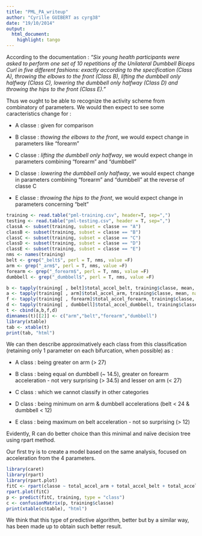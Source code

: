 ```yaml
---
title: "PML_PA_writeup"
author: "Cyrille GUIBERT as cyrg38"
date: "19/10/2014"
output:
  html_document:
    highlight: tango
---
```


According to the documentation :
_"Six young health participants were asked to perform one set of 10 repetitions of the Unilateral Dumbbell Biceps Curl in five different fashions: exactly according to the specification (Class A), throwing the elbows to the front (Class B), lifting the dumbbell only halfway (Class C), lowering the dumbbell only halfway (Class D) and throwing the hips to the front (Class E)."_

Thus we ought to be able to recognize the activity scheme from combinatory of parameters.
We would then expect to see some caracteristics change for :

* A classe : given for comparison  

* B classe : _thowing the elbows to the front_, we would expect change in parameters like "forearm"  

* C classe : _lifting the dumbbell only halfway_, we would expect change in parameters combining "forearm" and "dumbbell"  

* D classe : _lowering the dumbbell only halfway_,  we would expect change in parameters combining "forearm" and "dumbbell" at the reverse of classe C  

* E classe : _throwing the hips to the front_, we would expect change in parameters concerning "belt"  

```r
training <- read.table("pml-training.csv", header=T, sep=",")
testing <- read.table("pml-testing.csv", header = T, sep=",")
classA <- subset(training, subset = classe == "A")
classB <- subset(training, subset = classe == "B")
classC <- subset(training, subset = classe == "C")
classD <- subset(training, subset = classe == "D")
classE <- subset(training, subset = classe == "E")
nms <- names(training)
belt <- grep("_belt$", perl = T, nms, value =F)
arm <- grep("_arm$", perl = T, nms, value =F)
forearm <- grep("_forearm$", perl = T, nms, value =F)
dumbbell <- grep("_dumbbell$", perl = T, nms, value =F)
```

```r
b <- tapply(training[ , belt]$total_accel_belt, training$classe, mean, na.rm=T)
a <- tapply(training[ , arm]$total_accel_arm, training$classe, mean, na.rm=T)
f <- tapply(training[ , forearm]$total_accel_forearm, training$classe, mean, na.rm=T)
d <- tapply(training[ , dumbbell]$total_accel_dumbbell, training$classe, mean, na.rm=T)
t <- cbind(a,b,f,d)
dimnames(t)[[2]] <- c("arm","belt","forearm","dumbbell")
library(xtable)
tab <- xtable(t)
print(tab, "html")
```

We can then describe approximatively each class from this classification (retaining only 1 parameter on each bifurcation, when possible) as :

* A class : being greater on arm (> 27)  

* B class : being equal on dumbbell (~ 14.5), greater on forearm acceleration - not very surprising (> 34.5) and lesser on arm (< 27)  

* C class : which we cannot classify in other categories  

* D class : being minimum on arm & dumbbell accelerations (belt < 24 & dumbbell < 12)  

* E class : being maximum on belt acceleration - not so surprising (> 12)  

Evidently, R can do better choice than this minimal and naïve decision tree using rpart method.

Our first try is to create a model based on the same analysis, focused on acceleration from the 4 parameters.

```r
library(caret)
library(rpart)
library(rpart.plot)
fitC <- rpart(classe ~ total_accel_arm + total_accel_belt + total_accel_forearm + total_accel_dumbbell, training, method="class")
rpart.plot(fitC)
p <- predict(fitC, training, type = "class")
c <- confusionMatrix(p, training$classe)
print(xtable(c$table), "html")
```

We think that this type of predictive algorithm, better but by a similar way, has been made up to obtain such better result.

